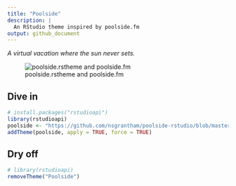 ```yaml
---
title: "Poolside"
description: |
  An RStudio theme inspired by poolside.fm
output: github_document
---
```


<!-- README.md is generated from README.Rmd. Please edit that file -->

_A virtual vacation where the sun never sets._

![poolside.rstheme and poolside.fm](poolside.png)

## Dive in

```r
# install.packages("rstudioapi")
library(rstudioapi)
poolside <- "https://github.com/nsgrantham/poolside-rstudio/blob/master/poolside.rstheme"
addTheme(poolside, apply = TRUE, force = TRUE)
```

## Dry off

```r
# library(rstudioapi)
removeTheme("Poolside")
```

